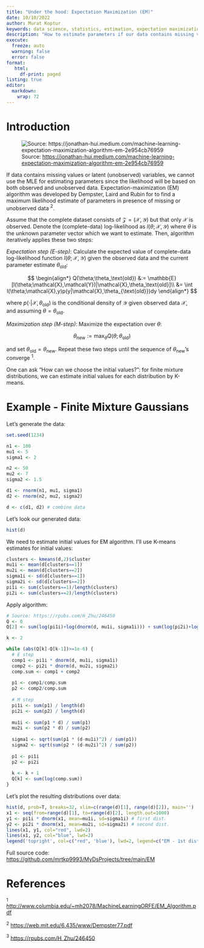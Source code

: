 ```yaml
---
title: "Under the hood: Expectation Maximization (EM)"
date: 10/10/2022
author: Murat Koptur
keywords: data science, statistics, estimation, expectation maximization
description: "How to estimate parameters if our data contains missing values or variables?"
execute:
  freeze: auto
  warning: false
  error: false
format: 
   html:
     df-print: paged
listing: true
editor: 
  markdown: 
    wrap: 72
---
```


# Introduction

![Source: <https://jonathan-hui.medium.com/machine-learning-expectation-maximization-algorithm-em-2e954cb76959>](images/cover.webp)

If data contains missing values or latent (unobserved) variables, we cannot use
the MLE for estimating parameters since the likelihood will be based on both
observed and unobserved data. Expectation-maximization (EM) algorithm was developed
by Dempster, Laird and Rubin for to find a maximum likelihood estimate of parameters 
in presence of missing or unobserved data $^2$.

Assume that the complete dataset consists of $\mathcal{Z}=(\mathcal{X},\mathcal{Y})$ but that only
$\mathcal{X}$ is observed. Denote the (complete-data) log-likelihood as $l(\theta;\mathcal{X},\mathcal{Y})$ where $\theta$ is the unknown parameter vector which we want to estimate. Then, algorithm iteratively applies these two steps:

*Expectation step (E-step)*: Calculate the expected value of complete-data log-likelihood function $l(\theta;\mathcal{X},\mathcal{Y})$ given the observed data and the current parameter estimate $\theta_{\text{old}}$:

$$
\begin{align*}
Q(\theta;\theta_\text{old}) &:= \mathbb{E}[l(\theta;\mathcal{X},\mathcal{Y})|\mathcal{X},\theta_\text{old}]\\
 &= \int l(\theta;\mathcal{X},y)p(y|\mathcal{X},\theta_{\text{old}})dy
\end{align*}
$$

where $p(\cdot|\mathcal{X},\theta_{\text{old}})$ is the conditional density of $\mathcal{Y}$ given observed data $\mathcal{X}$, and assuming $\theta=\theta_\text{old}$.

*Maximization step (M-step)*: Maximize the expectation over $\theta$:

$$
\theta_\text{new}:=\max_\theta Q(\theta;\theta_{\text{old}})
$$

and set $\theta_\text{old}=\theta_\text{new}$. Repeat these two steps until the sequence of $\theta_\text{new}$'s converge $^1$.

One can ask "How can we choose the initial values?": for finite mixture distributions,
we can estimate initial values for each distribution by K-means.

# Example - Finite Mixture Gaussians

Let's generate the data:

```r
set.seed(1234)

n1 <- 100
mu1 <- 5
sigma1 <- 2

n2 <- 50
mu2 <- 7
sigma2 <- 1.5

d1 <- rnorm(n1, mu1, sigma1)
d2 <- rnorm(n2, mu2, sigma2)

d <- c(d1, d2) # combine data
```

Let's look our generated data:

```r
hist(d)
```

We need to estimate initial values for EM algorithm. I'll use K-means estimates
for initial values:

```r
clusters <- kmeans(d,2)$cluster
mu1i <- mean(d[clusters==1])
mu2i <- mean(d[clusters==2])
sigma1i <- sd(d[clusters==1])
sigma2i <- sd(d[clusters==2])
pi1i <- sum(clusters==1)/length(clusters)
pi2i <- sum(clusters==2)/length(clusters)
```

Apply algorithm:

```r
# Source: https://rpubs.com/H_Zhu/246450
Q <- 0
Q[2] <- sum(log(pi1i)+log(dnorm(d, mu1i, sigma1i))) + sum(log(pi2i)+log(dnorm(d, mu2i, sigma2i)))

k <- 2

while (abs(Q[k]-Q[k-1])>=1e-6) {
  # E step
  comp1 <- pi1i * dnorm(d, mu1i, sigma1i)
  comp2 <- pi2i * dnorm(d, mu2i, sigma2i)
  comp.sum <- comp1 + comp2
  
  p1 <- comp1/comp.sum
  p2 <- comp2/comp.sum
  
  # M step
  pi1i <- sum(p1) / length(d)
  pi2i <- sum(p2) / length(d)
  
  mu1i <- sum(p1 * d) / sum(p1)
  mu2i <- sum(p2 * d) / sum(p2)
  
  sigma1 <- sqrt(sum(p1 * (d-mu1i)^2) / sum(p1))
  sigma2 <- sqrt(sum(p2 * (d-mu2i)^2) / sum(p2))
  
  p1 <- pi1i
  p2 <- pi2i
  
  k <- k + 1
  Q[k] <- sum(log(comp.sum))
}
```

Let's plot the resulting distributions over data:

```r
hist(d, prob=T, breaks=32, xlim=c(range(d)[1], range(d)[2]), main='')
x1 <- seq(from=range(d)[1], to=range(d)[2], length.out=1000)
y1 <- pi1i * dnorm(x1, mean=mu1i, sd=sigma1i) # first dist.
y2 <- pi2i * dnorm(x1, mean=mu2i, sd=sigma2i) # second dist.
lines(x1, y1, col="red", lwd=2)
lines(x1, y2, col="blue", lwd=2)
legend('topright', col=c("red", 'blue'), lwd=2, legend=c("EM - 1st distribution", "EM - 2st distribution"))
```

Full source code:
<https://github.com/mrtkp9993/MyDsProjects/tree/main/EM>

# References

$^1$ <http://www.columbia.edu/~mh2078/MachineLearningORFE/EM_Algorithm.pdf>

$^2$ <https://web.mit.edu/6.435/www/Dempster77.pdf>

$^3$ <https://rpubs.com/H_Zhu/246450>
